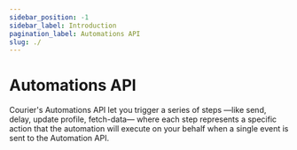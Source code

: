 ```yaml
---
sidebar_position: -1
sidebar_label: Introduction
pagination_label: Automations API
slug: ./
---
```



# Automations API

Courier's Automations API let you trigger a series of steps —like send, delay, update profile, fetch-data— where each step represents a specific action that the automation will execute on your behalf when a single event is sent to the Automation API.
